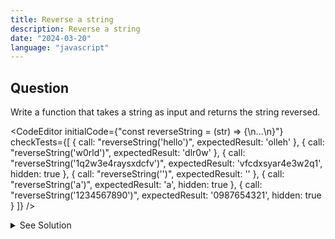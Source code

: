 ```yaml
---
title: Reverse a string
description: Reverse a string
date: "2024-03-20"
language: "javascript"
---
```


## Question
Write a function that takes a string as input and returns the string reversed.

<CodeEditor 
    initialCode={"const reverseString = (str) => {\n...\n}"}
    checkTests={[
        {
        call: "reverseString('hello')",
        expectedResult: 'olleh'
        },
        {
        call: "reverseString('w0rld')",
        expectedResult: 'dlr0w'
        },
        {
        call: "reverseString('1q2w3e4raysxdcfv')",
        expectedResult: 'vfcdxsyar4e3w2q1',
        hidden: true
        },
        {
            call: "reverseString('')",
            expectedResult: ''
        },
        {
            call: "reverseString('a')",
            expectedResult: 'a',
            hidden: true
        },
        {
            call: "reverseString('1234567890')",
            expectedResult: '0987654321',
            hidden: true
        }
        ]}
/>

<details>
  <summary>See Solution</summary>

## Solution
```js
const reverseString = (str) => {
    return str.split('').reverse().join('');
}
```

### Explanation
The `split()` method is used to split a string into an array of substrings, and returns the new array.
The `reverse()` method is used to reverse the elements in an array.
The `join()` method is used to join all elements of an array into a string.


### Time Complexity
The time complexity is O(n) because we are iterating through the string once.

</details>

